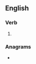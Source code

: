 ==English==

===Verb===
{{head|en|verb form}}

# {{en-past of|decimate}}

===Anagrams===
* {{l|en|medicated}}